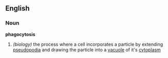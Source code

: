 ==English==
===Noun===
{{wikipedia}}
''' phagocytosis '''
# ''(biology)'' the process where a cell incorporates a particle by extending [[pseudopodia]] and drawing the particle into a [[vacuole]] of it's [[cytoplasm]]
